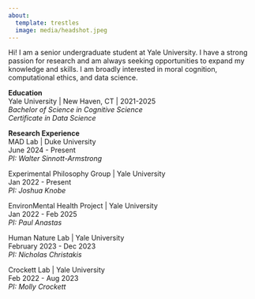 ```yaml
---
about:
  template: trestles
  image: media/headshot.jpeg
---
```


Hi! I am a senior undergraduate student at Yale University. I have a strong passion for research and am always seeking opportunities to expand my knowledge and skills. I am broadly interested in moral cognition, computational ethics, and data science.

**Education**  
Yale University | New Haven, CT | 2021-2025  
*Bachelor of Science in Cognitive Science*  
*Certificate in Data Science*  

**Research Experience**  
MAD Lab | Duke University   
June 2024 - Present  
*PI: Walter Sinnott-Armstrong*  

Experimental Philosophy Group | Yale University  
Jan 2022 - Present  
*PI: Joshua Knobe* 

EnvironMental Health Project | Yale University  
Jan 2022 - Feb 2025  
*PI: Paul Anastas*  

Human Nature Lab | Yale University  
February 2023 - Dec 2023  
*PI: Nicholas Christakis*  

Crockett Lab | Yale University  
Feb 2022 - Aug 2023  
*PI: Molly Crockett*  
